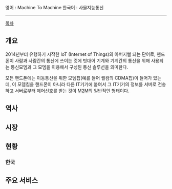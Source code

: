 영어 : Machine To Machine
한국어 : 사물지능통신 
----
[[목차]]

== 개요 ==
2014년부터 유행하기 시작한 IoT (Internet of Things)의 아버지뻘 되는 단어로, 
핸드폰이 사람과 사람간의 통신에 쓰이는 것에 빗대어 
기계와 기계간의 통신을 위해 사용되는 통신모뎀과 그 모뎀을 이용해서 구성된 통신 솔루션을 의미한다. 

모든 핸드폰에는 이동통신을 위한 모뎀칩(예를 들어 퀄컴의 CDMA칩)이 들어가 있는데, 
이 모뎀칩을 핸드폰이 아니라 다른 IT기기에 붙여서 그 IT기기의 정보를 서버로 전송하고 
서버로부터 제어신호를 받는 것이 M2M의 일반적인 형태이다.  

== 역사 ==

== 시장 ==

== 현황 ==

=== 한국 === 

== 주요 서비스 ==

